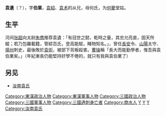 '''袁遺'''（{{bd|？||192年|catIdx=Y}}？），字'''伯業'''，[[袁紹|袁紹]]、[[袁术|袁术]]的从兄，母何氏，为[[何夔|何夔]]堂姑。

==生平==
河间[[张超_(河间)|张超]]向太尉[[朱儁|朱儁]]推荐袁遺：「有冠世之懿，乾時之量，其忠允亮直，固天所縱；若乃包羅載籍，管綜百氏，登高能賦，睹物知名。」，曾任[[長安|長安]]令、[[山陽|山陽]]太守、[[揚州|揚州]]刺史，最後敗於[[袁術|袁術]]，被部下背叛殺害。[[曹操|曹操]]稱「長大而能勤學者，惟吾與袁伯業矣。」（年紀漸長仍能堅持好學不倦的，就只有我與袁伯業了）

==另见==
*[[汝南袁氏|汝南袁氏]]

{{漢朝人小作品}}

{{DEFAULTSORT:Y}}
[[Category:東漢政治人物|Category:東漢政治人物]]
[[Category:東漢軍事人物|Category:東漢軍事人物]]
[[Category:三國政治人物|Category:三國政治人物]]
[[Category:三國軍事人物|Category:三國軍事人物]]
[[Category:三國遇刺身亡者|Category:三國遇刺身亡者]]
[[Category:商水人|Category:商水人]]
[[Category:袁姓|Y]]
[[Category:東漢縣令|Y]]
[[Category:東漢太守|Y]]
[[Category:汝南袁氏|Category:汝南袁氏]]
